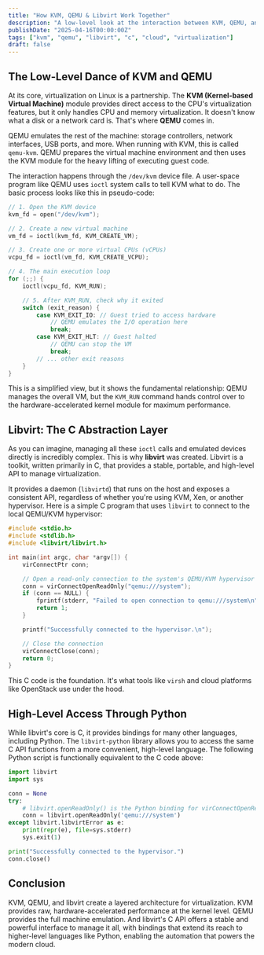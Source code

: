 ```yaml
---
title: "How KVM, QEMU & Libvirt Work Together"
description: "A low-level look at the interaction between KVM, QEMU, and the libvirt C library, the backbone of modern cloud infrastructure."
publishDate: "2025-04-16T00:00:00Z"
tags: ["kvm", "qemu", "libvirt", "c", "cloud", "virtualization"]
draft: false
---
```


## The Low-Level Dance of KVM and QEMU

At its core, virtualization on Linux is a partnership. The **KVM (Kernel-based Virtual Machine)** module provides direct access to the CPU's virtualization features, but it only handles CPU and memory virtualization. It doesn't know what a disk or a network card is. That's where **QEMU** comes in.

QEMU emulates the rest of the machine: storage controllers, network interfaces, USB ports, and more. When running with KVM, this is called `qemu-kvm`. QEMU prepares the virtual machine environment and then uses the KVM module for the heavy lifting of executing guest code.

The interaction happens through the `/dev/kvm` device file. A user-space program like QEMU uses `ioctl` system calls to tell KVM what to do. The basic process looks like this in pseudo-code:

```c
// 1. Open the KVM device
kvm_fd = open("/dev/kvm");

// 2. Create a new virtual machine
vm_fd = ioctl(kvm_fd, KVM_CREATE_VM);

// 3. Create one or more virtual CPUs (vCPUs)
vcpu_fd = ioctl(vm_fd, KVM_CREATE_VCPU);

// 4. The main execution loop
for (;;) {
    ioctl(vcpu_fd, KVM_RUN);

    // 5. After KVM_RUN, check why it exited
    switch (exit_reason) {
        case KVM_EXIT_IO: // Guest tried to access hardware
            // QEMU emulates the I/O operation here
            break;
        case KVM_EXIT_HLT: // Guest halted
            // QEMU can stop the VM
            break;
        // ... other exit reasons
    }
}
```

This is a simplified view, but it shows the fundamental relationship: QEMU manages the overall VM, but the `KVM_RUN` command hands control over to the hardware-accelerated kernel module for maximum performance.

## Libvirt: The C Abstraction Layer

As you can imagine, managing all these `ioctl` calls and emulated devices directly is incredibly complex. This is why **libvirt** was created. Libvirt is a toolkit, written primarily in C, that provides a stable, portable, and high-level API to manage virtualization.

It provides a daemon (`libvirtd`) that runs on the host and exposes a consistent API, regardless of whether you're using KVM, Xen, or another hypervisor. Here is a simple C program that uses `libvirt` to connect to the local QEMU/KVM hypervisor:

```c
#include <stdio.h>
#include <stdlib.h>
#include <libvirt/libvirt.h>

int main(int argc, char *argv[]) {
    virConnectPtr conn;

    // Open a read-only connection to the system's QEMU/KVM hypervisor
    conn = virConnectOpenReadOnly("qemu:///system");
    if (conn == NULL) {
        fprintf(stderr, "Failed to open connection to qemu:///system\n");
        return 1;
    }

    printf("Successfully connected to the hypervisor.\n");

    // Close the connection
    virConnectClose(conn);
    return 0;
}
```

This C code is the foundation. It's what tools like `virsh` and cloud platforms like OpenStack use under the hood.

## High-Level Access Through Python

While libvirt's core is C, it provides bindings for many other languages, including Python. The `libvirt-python` library allows you to access the same C API functions from a more convenient, high-level language. The following Python script is functionally equivalent to the C code above:

```python
import libvirt
import sys

conn = None
try:
    # libvirt.openReadOnly() is the Python binding for virConnectOpenReadOnly()
    conn = libvirt.openReadOnly('qemu:///system')
except libvirt.libvirtError as e:
    print(repr(e), file=sys.stderr)
    sys.exit(1)

print("Successfully connected to the hypervisor.")
conn.close()
```

## Conclusion

KVM, QEMU, and libvirt create a layered architecture for virtualization. KVM provides raw, hardware-accelerated performance at the kernel level. QEMU provides the full machine emulation. And libvirt's C API offers a stable and powerful interface to manage it all, with bindings that extend its reach to higher-level languages like Python, enabling the automation that powers the modern cloud.